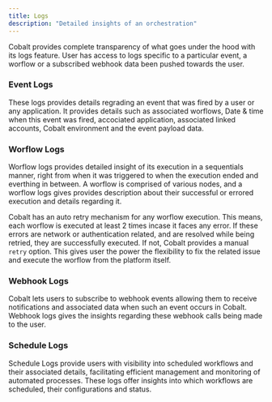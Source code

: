 ```yaml
---
title: Logs
description: "Detailed insights of an orchestration"
---
```


Cobalt provides complete transparency of what goes under the hood with its logs feature. User has access to logs specific to a particular event, 
a worflow or a subscribed webhook data been pushed towards the user.

### Event Logs
These logs provides details regrading an event that was fired by a user or any application. It provides details such as associated worflows, Date & time
when this event was fired, accociated application, associated linked accounts, Cobalt environment and the event payload data.

### Worflow Logs
Worflow logs provides detailed insight of its execution in a sequentials manner, right from when it was triggered to when the execution ended and everthing in between.
A worflow is comprised of various nodes, and a worflow logs gives provides description about their successful or errored execution and details regarding it.

Cobalt has an auto retry mechanism for any worflow execution. This means, each worflow is executed at least 2 times incase it faces any error. If these errors are network
or authentication related, and are resolved while being retried, they are successfully executed. If not, Cobalt provides a manual `retry` option. This gives user
the power the flexibility to fix the related issue and execute the worflow from the platform itself.

### Webhook Logs
Cobalt lets users to subscribe to webhook events allowing them to receive notifications and associated data when such an event occurs in Cobalt. Webhook logs
gives the insights regarding these webhook calls being made to the user.

### Schedule Logs

Schedule Logs provide users with visibility into scheduled workflows and their associated details, facilitating efficient management and monitoring of automated processes. These logs offer insights into which workflows are scheduled, their configurations and status.